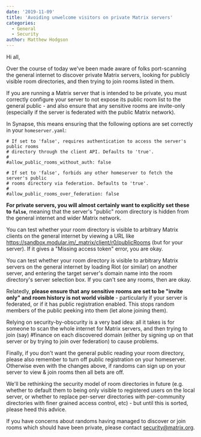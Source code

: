 ```yaml
---
date: '2019-11-09'
title: 'Avoiding unwelcome visitors on private Matrix servers'
categories:
  - General
  - Security
author: Matthew Hodgson
---
```


Hi all,

Over the course of today we've been made aware of folks port-scanning the
general internet to discover private Matrix servers, looking for publicly
visible room directories, and then trying to join rooms listed in them.

If you are running a Matrix server that is intended to be private, you must correctly
configure your server to not expose its public room list to the general public -
and also ensure that any sensitive rooms are invite-only (especially if the
server is federated with the public Matrix network).

In Synapse, this means ensuring that the following options are set correctly in
your `homeserver.yaml`:

```
# If set to 'false', requires authentication to access the server's public rooms
# directory through the client API. Defaults to 'true'.
#
#allow_public_rooms_without_auth: false

# If set to 'false', forbids any other homeserver to fetch the server's public
# rooms directory via federation. Defaults to 'true'.
#
#allow_public_rooms_over_federation: false
```

**For private servers, you will almost certainly want to explicitly set these to
`false`**, meaning that the server's "public" room directory is hidden from the
general internet and wider Matrix network.

You can test whether your room directory is visible to arbitrary Matrix clients
on the general internet by viewing a URL like
https://sandbox.modular.im/_matrix/client/r0/publicRooms (but for your server). 
If it gives a "Missing access token" error, you are okay.

You can test whether your room directory is visible to arbitrary Matrix servers
on the general internet by loading Riot (or similar) on another server, and
entering the target server's domain name into the room directory's server
selection box.  If you can't see any rooms, then are okay.

Relatedly, **please ensure that any sensitive rooms are set to be "invite only"
and room history is not world visible** - particularly if your server is
federated, or if it has public registration enabled.  This stops random
members of the public peeking into them (let alone joining them).

Relying on security-by-obscurity is a very bad idea: all it takes is for someone
to scan the whole internet for Matrix servers, and then trying to join (say)
#finance on each discovered domain (either by signing up on that
server or by trying to join over federation) to cause problems.

Finally, if you don't want the general public reading your room directory,
please also remember to turn off public registration on your homeserver.
Otherwise even with the changes above, if randoms can sign up on your server
to view & join rooms then all bets are off.

We'll be rethinking the security model of room directories in future (e.g.
whether to default them to being only visible to registered users on the local
server, or whether to replace per-server directories with per-community
directories with finer grained access control, etc) - but until this is sorted,
please heed this advice.

If you have concerns about randoms having managed to discover or join rooms
which should have been private, please contact security@matrix.org.


